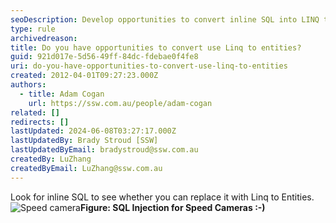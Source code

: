 ```yaml
---
seoDescription: Develop opportunities to convert inline SQL into LINQ to Entities by looking out for potential replacements.
type: rule
archivedreason:
title: Do you have opportunities to convert use Linq to entities?
guid: 921d017e-5d56-49ff-84dc-fdebae0f4fe8
uri: do-you-have-opportunities-to-convert-use-linq-to-entities
created: 2012-04-01T09:27:23.000Z
authors:
  - title: Adam Cogan
    url: https://ssw.com.au/people/adam-cogan
related: []
redirects: []
lastUpdated: 2024-06-08T03:27:17.000Z
lastUpdatedBy: Brady Stroud [SSW]
lastUpdatedByEmail: bradystroud@ssw.com.au
createdBy: LuZhang
createdByEmail: LuZhang@ssw.com.au
---
```


Look for inline SQL to see whether you can replace it with Linq to Entities.
![Speed camera](speed-camera.jpg)**Figure: SQL Injection for Speed Cameras :-)**
